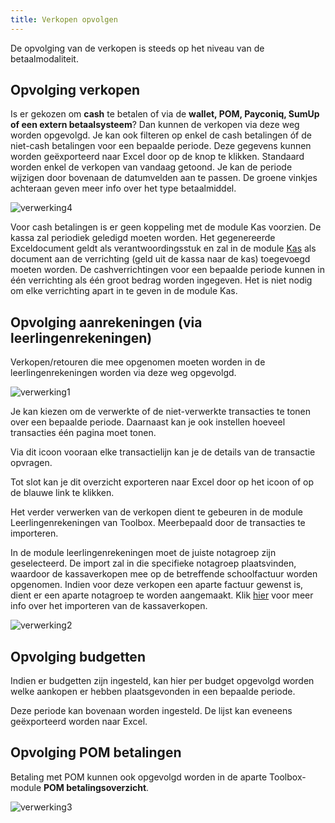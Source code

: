 ```yaml
---
title: Verkopen opvolgen
---
```



De opvolging van de verkopen is steeds op het niveau van de betaalmodaliteit.

## <LegacyAction img="verkopen.png"/> Opvolging verkopen 

Is er gekozen om **cash** te betalen of via de **wallet, POM, Payconiq, SumUp of een extern betaalsysteem**? Dan kunnen de verkopen via deze weg worden opgevolgd. Je kan ook filteren op enkel de cash betalingen óf de niet-cash betalingen voor een bepaalde periode. Deze gegevens kunnen worden geëxporteerd naar Excel door op de knop <LegacyAction img="excel.png" text="Exporteer naar Excel"/> te klikken. Standaard worden enkel de verkopen van vandaag getoond. Je kan de periode wijzigen door bovenaan de datumvelden aan te passen. De groene vinkjes achteraan geven meer info over het type betaalmiddel. 

![verwerking4](./verwerking4.PNG)

Voor cash betalingen is er geen koppeling met de module Kas voorzien. De kassa zal periodiek geledigd moeten worden. Het gegenereerde Exceldocument geldt als verantwoordingsstuk en zal in de module [Kas](/kas) als document aan de verrichting (geld uit de kassa naar de kas) toegevoegd moeten worden. De cashverrichtingen voor een bepaalde periode kunnen in één verrichting als één groot bedrag worden ingegeven. Het is niet nodig om elke verrichting apart in te geven in de module Kas.

## <LegacyAction img="klembord.png"/> Opvolging aanrekeningen (via leerlingenrekeningen) 

Verkopen/retouren die mee opgenomen moeten worden in de leerlingenrekeningen worden via deze weg opgevolgd.

![verwerking1](./verwerking1.jpg)

Je kan kiezen om de verwerkte of de niet-verwerkte transacties te tonen over een bepaalde periode. Daarnaast kan je ook instellen hoeveel transacties één pagina moet tonen.

Via dit icoon <LegacyAction img="detail.png"/> vooraan elke transactielijn kan je de details van de transactie opvragen.

Tot slot kan je dit overzicht exporteren naar Excel door op het icoon of op de blauwe link te klikken. 

Het verder verwerken van de verkopen dient te gebeuren in de module Leerlingenrekeningen van Toolbox. Meerbepaald door de transacties te importeren. 

In de module leerlingenrekeningen moet de juiste notagroep zijn geselecteerd. De import zal in die specifieke notagroep plaatsvinden, waardoor de kassaverkopen mee op de betreffende schoolfactuur worden opgenomen. Indien voor deze verkopen een aparte factuur gewenst is, dient er een aparte notagroep te worden aangemaakt. Klik [hier](/kassa/gebruik_verwerking/bedienen/#c-aanrekeningen-importeren-op-de-schoolrekening) voor meer info over het importeren van de kassaverkopen. 

![verwerking2](./verwerking2.png)

## <LegacyAction img="budget.png"/> Opvolging budgetten

Indien er budgetten zijn ingesteld, kan hier per budget opgevolgd worden welke aankopen er hebben plaatsgevonden in een bepaalde periode.

Deze periode kan bovenaan worden ingesteld. De lijst kan eveneens geëxporteerd worden naar Excel. 

## <LegacyAction img="pom.png"/> Opvolging POM betalingen

Betaling met POM kunnen ook opgevolgd worden in de aparte Toolbox-module **POM betalingsoverzicht**. 

![verwerking3](./verwerking3.jpg)


